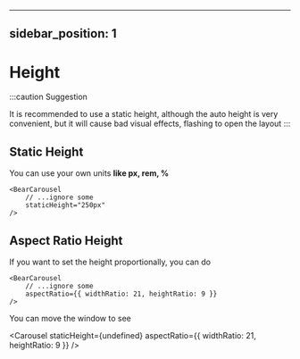 
---
sidebar_position: 1
---

# Height

:::caution Suggestion

It is recommended to use a static height, although the auto height is very convenient, but it will cause bad visual effects, flashing to open the layout
:::


## Static Height
You can use your own units **like px, rem, %**

```tsx
<BearCarousel
    // ...ignore some 
    staticHeight="250px"
/>
```

<Carousel/>

## Aspect Ratio Height

If you want to set the height proportionally, you can do

```tsx
<BearCarousel 
    // ...ignore some 
    aspectRatio={{ widthRatio: 21, heightRatio: 9 }}
/>
```

You can move the window to see

<Carousel
    staticHeight={undefined}
    aspectRatio={{ widthRatio: 21, heightRatio: 9 }}
/>
